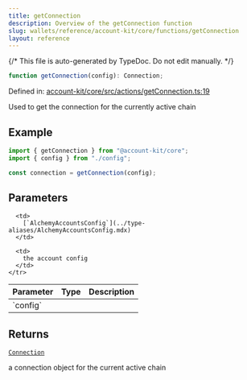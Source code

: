 ```yaml
---
title: getConnection
description: Overview of the getConnection function
slug: wallets/reference/account-kit/core/functions/getConnection
layout: reference
---
```


{/* This file is auto-generated by TypeDoc. Do not edit manually. */}

```ts
function getConnection(config): Connection;
```

Defined in: [account-kit/core/src/actions/getConnection.ts:19](https://github.com/alchemyplatform/aa-sdk/blob/dc58c113ff1eeb06d4b3f76c505cbbaad47db8fc/account-kit/core/src/actions/getConnection.ts#L19)

Used to get the connection for the currently active chain

## Example

```ts
import { getConnection } from "@account-kit/core";
import { config } from "./config";

const connection = getConnection(config);
```

## Parameters

<table>
  <thead>
    <tr>
      <th align="left">Parameter</th>
      <th align="left">Type</th>
      <th align="left">Description</th>
    </tr>
  </thead>

  <tbody>
    <tr>
      <td>
        `config`
      </td>

      <td>
        [`AlchemyAccountsConfig`](../type-aliases/AlchemyAccountsConfig.mdx)
      </td>

      <td>
        the account config
      </td>
    </tr>

  </tbody>
</table>

## Returns

[`Connection`](../type-aliases/Connection.mdx)

a connection object for the current active chain
